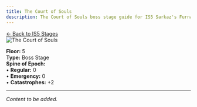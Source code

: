 ```yaml
---
title: The Court of Souls
description: The Court of Souls boss stage guide for IS5 Sarkaz's Furnaceside Fables
---
```


<div class="back-button-container">
  <a href="/is5-sarkaz/stages/" class="back-button">
    <span class="back-arrow">←</span>
    <span class="back-text">Back to IS5 Stages</span>
  </a>
</div>


<img src="/stages/the-court-of-souls.png" alt="The Court of Souls" />

**Floor:** 5  
**Type:** Boss Stage  
**Spine of Epoch:**<br />
• **Regular:** 0<br />
• **Emergency:** 0<br />
• **Catastrophes:** +2

---

*Content to be added.*
